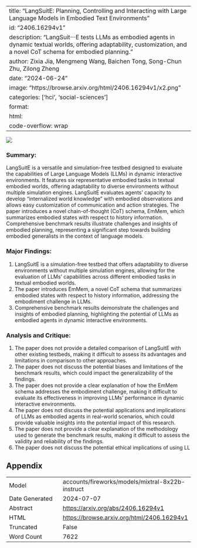 
---
title: "LangSuitE: Planning, Controlling and Interacting with Large Language Models in Embodied Text Environments"
id: "2406.16294v1"
description: "LangSuit⋅⋅⋅E tests LLMs as embodied agents in dynamic textual worlds, offering adaptability, customization, and a novel CoT schema for embodied planning."
author: Zixia Jia, Mengmeng Wang, Baichen Tong, Song-Chun Zhu, Zilong Zheng
date: "2024-06-24"
image: "https://browse.arxiv.org/html/2406.16294v1/x2.png"
categories: ['hci', 'social-sciences']
format:
  html:
    code-overflow: wrap
---

![](https://browse.arxiv.org/html/2406.16294v1/x2.png)

### Summary:

LangSuitE is a versatile and simulation-free testbed designed to evaluate the capabilities of Large Language Models (LLMs) in dynamic interactive environments. It features six representative embodied tasks in textual embodied worlds, offering adaptability to diverse environments without multiple simulation engines. LangSuitE evaluates agents' capacity to develop "internalized world knowledge" with embodied observations and allows easy customization of communication and action strategies. The paper introduces a novel chain-of-thought (CoT) schema, EmMem, which summarizes embodied states with respect to history information. Comprehensive benchmark results illustrate challenges and insights of embodied planning, representing a significant step towards building embodied generalists in the context of language models.

### Major Findings:

1. LangSuitE is a simulation-free testbed that offers adaptability to diverse environments without multiple simulation engines, allowing for the evaluation of LLMs' capabilities across different embodied tasks in textual embodied worlds.
2. The paper introduces EmMem, a novel CoT schema that summarizes embodied states with respect to history information, addressing the embodiment challenge in LLMs.
3. Comprehensive benchmark results demonstrate the challenges and insights of embodied planning, highlighting the potential of LLMs as embodied agents in dynamic interactive environments.

### Analysis and Critique:

1. The paper does not provide a detailed comparison of LangSuitE with other existing testbeds, making it difficult to assess its advantages and limitations in comparison to other approaches.
2. The paper does not discuss the potential biases and limitations of the benchmark results, which could impact the generalizability of the findings.
3. The paper does not provide a clear explanation of how the EmMem schema addresses the embodiment challenge, making it difficult to evaluate its effectiveness in improving LLMs' performance in dynamic interactive environments.
4. The paper does not discuss the potential applications and implications of LLMs as embodied agents in real-world scenarios, which could provide valuable insights into the potential impact of this research.
5. The paper does not provide a clear explanation of the methodology used to generate the benchmark results, making it difficult to assess the validity and reliability of the findings.
6. The paper does not discuss the potential ethical implications of using LL

## Appendix

|          |          |
|----------|----------|
| Model     | accounts/fireworks/models/mixtral-8x22b-instruct       |
| Date Generated     | 2024-07-07       |
| Abstract | [https://arxiv.org/abs/2406.16294v1](https://arxiv.org/abs/2406.16294v1)        |
| HTML     | [https://browse.arxiv.org/html/2406.16294v1](https://browse.arxiv.org/html/2406.16294v1)       |
| Truncated       | False       |
| Word Count       | 7622       |